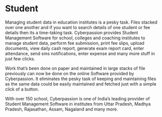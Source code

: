 # Student

Managing student data in education institutes is a pesky task. Files stacked over one another and if you want to search details of one student or fee details then its a time-taking task. Cyberpassion provides Student Management Software for school, colleges and coaching institutes to manage student data, perform fee submission, print fee slips, upload documents, view daily cash report, generate exam report card, enter attendance, send sms notifications, enter expense and many more stuff in just few clicks.

Work that’s been done on paper and maintained in large stacks of file previously can now be done on the online Software provided by Cyberpassion. It eliminates the pesky task of keeping and maintaining files as the same data could be easily maintained and fetched just with a simple click of a button.

With over 150 school, Cyberpassion is one of India’s leading provider of Student Management Software in institutes from Uttar Pradesh, Madhya Pradesh, Rajasathan, Assam, Nagaland and many more.
